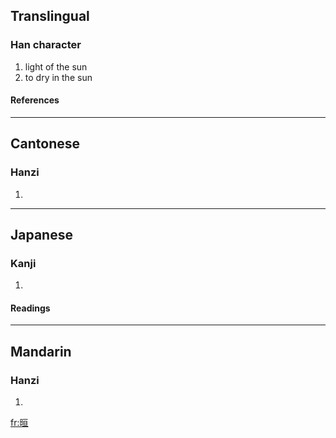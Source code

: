 ==Translingual==
===Han character===
{{Han char|rn=72|rad=日|as=06|sn=10|four=6101<sub>6</sub>|canj=日一日一 (AMAM)}}
# light of the sun
# to dry in the sun
====References====
{{Han ref|kx=0494.260|dkj=13893|dj=0860.030|hdz=21506.040|uh=6645|ud=26181|bh=AECF|bd=44751}}
----
==Cantonese==
===Hanzi===
{{yue-hanzi|jyut=|y=syun2}}
# {{defn|Cantonese}}
----
==Japanese==
===Kanji===
{{ja-kanji|grade=|rs=日06}}
# {{defn|Japanese}} 
====Readings====
{{ja-readings|on=[[けん]] (ken), [[かん]] (kan)|kun=[[あきらか]] (akiraka)}}
----
==Mandarin==
===Hanzi===
{{cmn-hanzi|pin=[[xuān]] ([[xuan1]])|wg=hsüan<sup>1</sup>}}
# {{defn|Mandarin}}

[[fr:晅]]